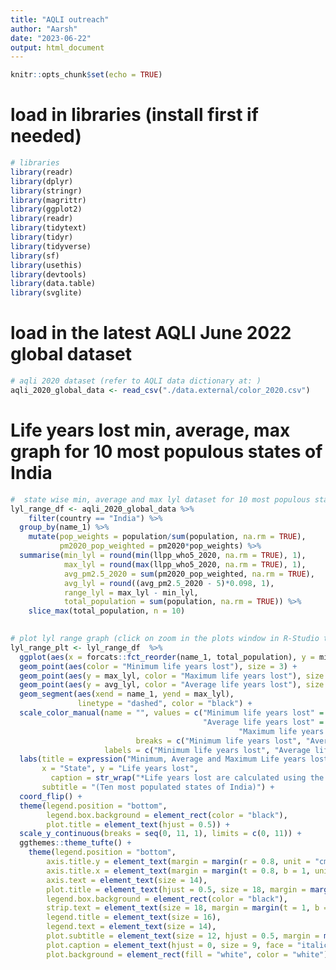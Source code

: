 ```yaml
---
title: "AQLI outreach"
author: "Aarsh"
date: "2023-06-22"
output: html_document
---
```


```r
knitr::opts_chunk$set(echo = TRUE)
```

# load in libraries (install first if needed)

```r
# libraries
library(readr)
library(dplyr)
library(stringr)
library(magrittr)
library(ggplot2)
library(readr)
library(tidytext)
library(tidyr)
library(tidyverse)
library(sf)
library(usethis)
library(devtools)
library(data.table)
library(svglite)
```

# load in the latest AQLI June 2022 global dataset

```r

# aqli 2020 dataset (refer to AQLI data dictionary at: )
aqli_2020_global_data <- read_csv("./data.external/color_2020.csv")

```

# Life years lost min, average, max graph for 10 most populous states of India

```r

#  state wise min, average and max lyl dataset for 10 most populous states
lyl_range_df <- aqli_2020_global_data %>%
    filter(country == "India") %>%
  group_by(name_1) %>%
    mutate(pop_weights = population/sum(population, na.rm = TRUE), 
           pm2020_pop_weighted = pm2020*pop_weights) %>%
  summarise(min_lyl = round(min(llpp_who5_2020, na.rm = TRUE), 1),
            max_lyl = round(max(llpp_who5_2020, na.rm = TRUE), 1),
            avg_pm2.5_2020 = sum(pm2020_pop_weighted, na.rm = TRUE),
            avg_lyl = round((avg_pm2.5_2020 - 5)*0.098, 1),
            range_lyl = max_lyl - min_lyl,
            total_population = sum(population, na.rm = TRUE)) %>%
    slice_max(total_population, n = 10)
  

# plot lyl range graph (click on zoom in the plots window in R-Studio to view the plot)
lyl_range_plt <- lyl_range_df  %>%
  ggplot(aes(x = forcats::fct_reorder(name_1, total_population), y = min_lyl)) +
  geom_point(aes(color = "Minimum life years lost"), size = 3) +
  geom_point(aes(y = max_lyl, color = "Maximum life years lost"), size = 3) +
  geom_point(aes(y = avg_lyl, color = "Average life years lost"), size = 3) +
  geom_segment(aes(xend = name_1, yend = max_lyl),
               linetype = "dashed", color = "black") +
  scale_color_manual(name = "", values = c("Minimum life years lost" = "cornflowerblue",
                                           "Average life years lost" = "darkgrey",
                                                   "Maximum life years lost" = "darkred"), 
                            breaks = c("Minimum life years lost", "Average life years lost", "Maximum life years lost"),
                     labels = c("Minimum life years lost", "Average life years lost", "Maximum life years lost")) +
  labs(title = expression("Minimum, Average and Maximum Life years lost to" ~ PM[2.5] ~ "Air Pollution"),
       x = "State", y = "Life years lost", 
         caption = str_wrap("*Life years lost are calculated using the satellite derived PM2.5 data underlying the June 2022, AQLI Annual Report. In this figure, AQLI reports annual average PM2.5 and life years lost relative to the WHO annual average PM2.5 guideline. More details on AQLI methodology can be found here: https://aqli.epic.uchicago.edu/about/methodology/.", width = 100), 
       subtitle = "(Ten most populated states of India)") +
  coord_flip() +
  theme(legend.position = "bottom",
        legend.box.background = element_rect(color = "black"),
        plot.title = element_text(hjust = 0.5)) +
  scale_y_continuous(breaks = seq(0, 11, 1), limits = c(0, 11)) +
  ggthemes::theme_tufte() +
    theme(legend.position = "bottom", 
        axis.title.y = element_text(margin = margin(r = 0.8, unit = "cm"), size = 16), 
        axis.title.x = element_text(margin = margin(t = 0.8, b = 1, unit = "cm"), size = 16), 
        axis.text = element_text(size = 14), 
        plot.title = element_text(hjust = 0.5, size = 18, margin = margin(b = 0.3, unit = "cm")),
        legend.box.background = element_rect(color = "black"),
        strip.text = element_text(size = 18, margin = margin(t = 1, b = 0.5, unit = "cm")),
        legend.title = element_text(size = 16), 
        legend.text = element_text(size = 14), 
        plot.subtitle = element_text(size = 12, hjust = 0.5, margin = margin(b = 0.8, unit = "cm"), face = "italic"),
        plot.caption = element_text(hjust = 0, size = 9, face = "italic", margin = margin(t = 1.3, unit = "cm")), 
        plot.background = element_rect(fill = "white", color = "white"))


```
